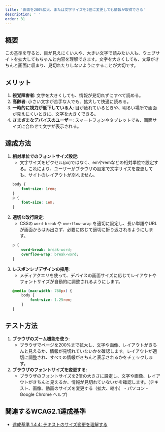 ```yaml
---
title: '画面を200%拡大、または文字サイズを2倍に変更しても情報が取得できる'
description: ' '
order: 31
---
```


## 概要
この基準を守ると、目が見えにくい人や、大きい文字で読みたい人も、ウェブサイトを拡大してもちゃんと内容を理解できます。文字を大きくしても、文章がきちんと画面に収まり、見切れたりしないようにすることが大切です。

## メリット
1. **視覚障害者**: 文字を大きくしても、情報が見切れずにすべて読める。
2. **高齢者**: 小さい文字が苦手な人でも、拡大して快適に読める。
3. **一時的に視力が低下している人**: 目が疲れているときや、明るい場所で画面が見えにくいときに、文字を大きくできる。
4. **さまざまなデバイスのユーザー**: スマートフォンやタブレットでも、画面サイズに合わせて文字が表示される。

## 達成方法
1. **相対単位でのフォントサイズ設定**:
    - 文字サイズをピクセル(px)ではなく、emやremなどの相対単位で設定する。これにより、ユーザーがブラウザの設定で文字サイズを変更しても、サイトのレイアウトが崩れません。
    ```css
    body {
        font-size: 1rem;
    }
    p {
        font-size: 1em;
    }
    ```
2. **適切な改行設定**:
    - CSSの `word-break` や `overflow-wrap` を適切に設定し、長い単語やURLが画面からはみ出さず、必要に応じて適切に折り返されるようにします。
    ```css
    p {
        word-break: break-word;
        overflow-wrap: break-word;
    }
    ```
3. **レスポンシブデザインの採用**:
    - メディアクエリを使って、デバイスの画面サイズに応じてレイアウトやフォントサイズが自動的に調整されるようにします。
    ```css
    @media (max-width: 768px) {
        body {
            font-size: 1.25rem;
        }
    }
    ```

## テスト方法
1. **ブラウザのズーム機能を使う**:
    - ブラウザでページを200%まで拡大し、文字や画像、レイアウトがきちんと見えるか、情報が見切れていないかを確認します。レイアウトが適切に調整され、すべての情報がきちんと表示されるかをチェックします。
1. **ブラウザのフォントサイズを変更する**:
    - ブラウザのフォントサイズを2倍の大きさに設定し、文字や画像、レイアウトがきちんと見えるか、情報が見切れていないかを確認します。(テキスト、画像、動画のサイズを変更する（拡大、縮小） - パソコン - Google Chrome ヘルプ)

## 関連するWCAG2.1達成基準
- [達成基準 1.4.4: テキストのサイズ変更を理解する](https://waic.jp/translations/WCAG21/Understanding/resize-text.html)
